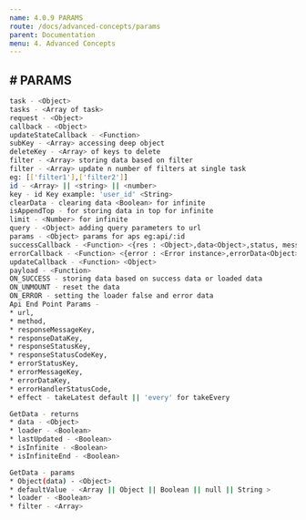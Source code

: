 ```yaml
---
name: 4.0.9 PARAMS
route: /docs/advanced-concepts/params
parent: Documentation
menu: 4. Advanced Concepts
---
```


## # PARAMS

```bash
task - <Object>
tasks - <Array of task>
request - <Object>
callback - <Object>
updateStateCallback - <Function>
subKey - <Array> accessing deep object
deleteKey - <Array> of keys to delete
filter - <Array> storing data based on filter
filter - <Array> update n number of filters at single task
eg: [['filter1'],['filter2']]
id - <Array> || <string> || <number>
key - id Key example: 'user_id' <String>
clearData - clearing data <Boolean> for infinite
isAppendTop - for storing data in top for infinite
limit - <Number> for infinite
query - <Object> adding query parameters to url
params - <Object> params for aps eg:api/:id
successCallback - <Function> <{res : <Object>,data<Object>,status, message}>
errorCallback - <Function> <{error : <Error instance>,errorData<Object>,status, message}>
updateCallback - <Function> <Object>
payload - <Function>
ON_SUCCESS - storing data based on success data or loaded data
ON_UNMOUNT - reset the data
ON_ERROR - setting the loader false and error data
Api End Point Params -
* url,
* method,
* responseMessageKey,
* responseDataKey,
* responseStatusKey,
* responseStatusCodeKey,
* errorStatusKey,
* errorMessageKey,
* errorDataKey,
* errorHandlerStatusCode,
* effect - takeLatest default || 'every' for takeEvery

GetData - returns
* data - <Object>
* loader - <Boolean>
* lastUpdated - <Boolean>
* isInfinite - <Boolean>
* isInfiniteEnd - <Boolean>

GetData - params
* Object(data) - <Object>
* defaultValue - <Array || Object || Boolean || null || String >
* loader - <Boolean>
* filter - <Array>
```
